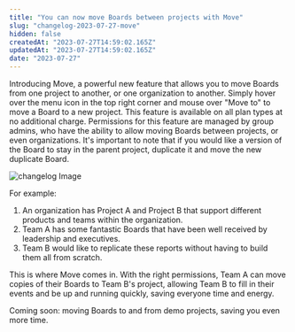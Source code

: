 ```yaml
---
title: "You can now move Boards between projects with Move"
slug: "changelog-2023-07-27-move"
hidden: false
createdAt: "2023-07-27T14:59:02.165Z"
updatedAt: "2023-07-27T14:59:02.165Z"
date: "2023-07-27"
---
```

Introducing Move, a powerful new feature that allows you to move Boards from one project to another, or one organization to another. Simply hover over the menu icon in the top right corner and mouse over "Move to" to move a Board to a new project. 
This feature is available on all plan types at no additional charge. Permissions for this feature are managed by group admins, who have the ability to allow moving Boards between projects, or even organizations. 
It's important to note that if you would like a version of the Board to stay in the parent project, duplicate it and move the new duplicate Board.
 
![changelog Image](/changelog/Demo_mv_x_proj.gif)

For example:
1. An organization has Project A and Project B that support different products and teams within the organization.
2. Team A has some fantastic Boards that have been well received by leadership and executives.
3. Team B would like to replicate these reports without having to build them all from scratch. 

This is where Move comes in. With the right permissions, Team A can move copies of their Boards to Team B's project, allowing Team B to fill in their events and be up and running quickly, saving everyone time and energy.

Coming soon: moving Boards to and from demo projects, saving you even more time. 
